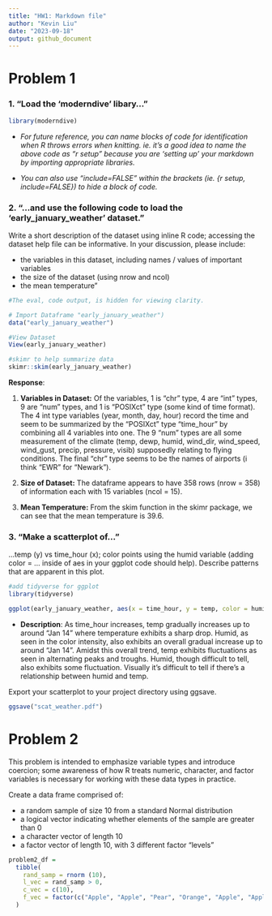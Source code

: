 ```yaml
---
title: "HW1: Markdown file"
author: "Kevin Liu"
date: "2023-09-18"
output: github_document
---
```


# Problem 1

### 1. "Load the 'moderndive' libary..."
```r
library(moderndive)
```

  *   _For future reference, you can name blocks of code for identification when R throws errors when knitting. ie. it's a good idea to name the above code as "r setup" because you are 'setting up' your markdown by importing appropriate libraries._

  *   _You can also use "include=FALSE" within the brackets (ie. {r setup, include=FALSE}) to hide a block of code._

### 2. "...and use the following code to load the 'early_january_weather' dataset." 

Write a short description of the dataset using inline R code; accessing the dataset help file can be informative. In your discussion, please include:

*   the variables in this dataset, including names / values of important variables
*   the size of the dataset (using nrow and ncol)
*   the mean temperature"
```r
#The eval, code output, is hidden for viewing clarity.

# Import Dataframe "early_january_weather")
data("early_january_weather")

#View Dataset
View(early_january_weather)

#skimr to help summarize data
skimr::skim(early_january_weather)

```
__Response__: 

1.  __Variables in Dataset:__
  Of the variables, 1 is "chr" type, 4 are "int" types, 9 are "num" types, and 1 is "POSIXct" type (some kind of time format). The 4 int type variables (year, month, day, hour) record the time and seem to be summarized by the "POSIXct" type "time_hour" by combining all 4 variables into one. The 9 "num" types are all some measurement of the climate (temp, dewp, humid, wind_dir, wind_speed, wind_gust, precip, pressure, visib) supposedly relating to flying conditions. The final "chr" type seems to be the names of airports (i think "EWR" for "Newark").

2.   __Size of Dataset:__
  The dataframe appears to have 358 rows (nrow = 358) of information each with 15 variables (ncol = 15).

3.   __Mean Temperature:__
  From the skim function in the skimr package, we can see that the mean temperature is 39.6.
    
### 3. "Make a scatterplot of..."

...temp (y) vs time_hour (x); color points using the humid variable (adding color = ... inside of aes in your ggplot code should help). Describe patterns that are apparent in this plot.

```r
#add tidyverse for ggplot
library(tidyverse)
```


```r
ggplot(early_january_weather, aes(x = time_hour, y = temp, color = humid)) + geom_point()
```

* __Description__: As time_hour increases, temp gradually increases up to around "Jan 14" where temperature exhibits a sharp drop. Humid, as seen in the color intensity, also exhibits an overall gradual increase up to around "Jan 14". Amidst this overall trend, temp exhibits fluctuations as seen in alternating peaks and troughs. Humid, though difficult to tell, also exhibits some fluctuation. Visually it's difficult to tell if there's a relationship between humid and temp. 

Export your scatterplot to your project directory using ggsave.

```r
ggsave("scat_weather.pdf")
```


# Problem 2

This problem is intended to emphasize variable types and introduce coercion; some awareness of how R treats numeric, character, and factor variables is necessary for working with these data types in practice.

Create a data frame comprised of:

*   a random sample of size 10 from a standard Normal distribution
*   a logical vector indicating whether elements of the sample are greater than 0
*   a character vector of length 10
*   a factor vector of length 10, with 3 different factor “levels”

```r
problem2_df = 
  tibble(
    rand_samp = rnorm (10),
    l_vec = rand_samp > 0,
    c_vec = c(10),
    f_vec = factor(c("Apple", "Apple", "Pear", "Orange", "Apple", "Apple", "Pear", "Apple", "Orange", "Pear"))
  )
```

